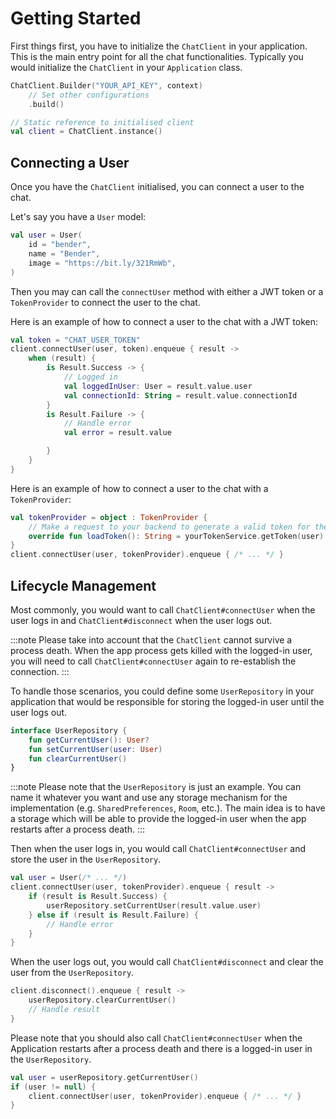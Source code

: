 # Getting Started

First things first, you have to initialize the `ChatClient` in your application. 
This is the main entry point for all the chat functionalities. 
Typically you would initialize the `ChatClient` in your `Application` class.

```kotlin
ChatClient.Builder("YOUR_API_KEY", context)
    // Set other configurations
    .build()

// Static reference to initialised client
val client = ChatClient.instance()
```

## Connecting a User

Once you have the `ChatClient` initialised, you can connect a user to the chat.

Let's say you have a `User` model:    
```kotlin
val user = User(
    id = "bender",
    name = "Bender",
    image = "https://bit.ly/321RmWb",
)
```

Then you may can call the `connectUser` method with either a JWT token or a `TokenProvider` to connect the user to the chat.

Here is an example of how to connect a user to the chat with a JWT token:
```kotlin
val token = "CHAT_USER_TOKEN"
client.connectUser(user, token).enqueue { result ->
    when (result) {
        is Result.Success -> {
            // Logged in
            val loggedInUser: User = result.value.user
            val connectionId: String = result.value.connectionId
        }
        is Result.Failure -> {
            // Handle error
            val error = result.value

        }
    }
}
```

Here is an example of how to connect a user to the chat with a `TokenProvider`:
```kotlin
val tokenProvider = object : TokenProvider {
    // Make a request to your backend to generate a valid token for the user
    override fun loadToken(): String = yourTokenService.getToken(user)
}
client.connectUser(user, tokenProvider).enqueue { /* ... */ }
```

## Lifecycle Management

Most commonly, you would want to call `ChatClient#connectUser` when the user logs in and `ChatClient#disconnect` when the user logs out.

:::note
Please take into account that the `ChatClient` cannot survive a process death.
When the app process gets killed with the logged-in user, you will need to call `ChatClient#connectUser` again to re-establish the connection.
:::

To handle those scenarios, you could define some `UserRepository` in your application that would be responsible for storing the logged-in user until the user logs out.

```kotlin
interface UserRepository {
    fun getCurrentUser(): User?
    fun setCurrentUser(user: User)
    fun clearCurrentUser()
}
```

:::note
Please note that the `UserRepository` is just an example.
You can name it whatever you want and use any storage mechanism for the implementation (e.g. `SharedPreferences`, `Room`, etc.).
The main idea is to have a storage which will be able to provide the logged-in user when the app restarts after a process death.
:::

Then when the user logs in, you would call `ChatClient#connectUser` and store the user in the `UserRepository`.

```kotlin
val user = User(/* ... */)
client.connectUser(user, tokenProvider).enqueue { result ->
    if (result is Result.Success) {
        userRepository.setCurrentUser(result.value.user)
    } else if (result is Result.Failure) {
        // Handle error
    }
}
```

When the user logs out, you would call `ChatClient#disconnect` and clear the user from the `UserRepository`.
```kotlin
client.disconnect().enqueue { result ->
    userRepository.clearCurrentUser()
    // Handle result
}
```

Please note that you should also call `ChatClient#connectUser` when the Application restarts after a process death and there is a logged-in user in the `UserRepository`.
```kotlin
val user = userRepository.getCurrentUser()
if (user != null) {
    client.connectUser(user, tokenProvider).enqueue { /* ... */ }
}
```
